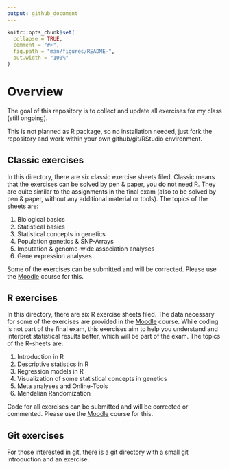 ```yaml
---
output: github_document
---
```


<!-- README.md is generated from README.Rmd. Please edit that file -->

```r
knitr::opts_chunk$set(
  collapse = TRUE,
  comment = "#>",
  fig.path = "man/figures/README-",
  out.width = "100%"
)
```

# Overview

<!-- badges: start -->
<!-- badges: end -->

The goal of this repository is to collect and update all exercises for my class (still ongoing). 

This is not planned as R package, so no installation needed, just fork the repository and work within your own github/git/RStudio environment. 

## Classic exercises

In this directory, there are six classic exercise sheets filed. Classic means that the exercises can be solved by pen & paper, you do not need R. They are quite similar to the assignments in the final exam (also to be solved by pen & paper, without any additional material or tools). The topics of the sheets are:

1) Biological basics
2) Statistical basics
3) Statistical concepts in genetics
4) Population genetics & SNP-Arrays
5) Imputation & genome-wide association analyses
6) Gene expression analyses

Some of the exercises can be submitted and will be corrected. Please use the [Moodle](https://moodle2.uni-leipzig.de/course/view.php?id=34012) course for this. 

## R exercises

In this directory, there are six R exercise sheets filed. The data necessary for some of the exercises are provided in the [Moodle](https://moodle2.uni-leipzig.de/course/view.php?id=34012) course. While coding is not part of the final exam, this exercises aim to help you understand and interpret statistical results better, which will be part of the exam. The topics of the R-sheets are:

1) Introduction in R
2) Descriptive statistics in R
3) Regression models in R
4) Visualization of some statistical concepts in genetics 
5) Meta analyses and Online-Tools
6) Mendelian Randomization

Code for all exercises can be submitted and will be corrected or commented. Please use the [Moodle](https://moodle2.uni-leipzig.de/course/view.php?id=34012) course for this. 


## Git exercises

For those interested in git, there is a git directory with a small git introduction and an exercise. 
